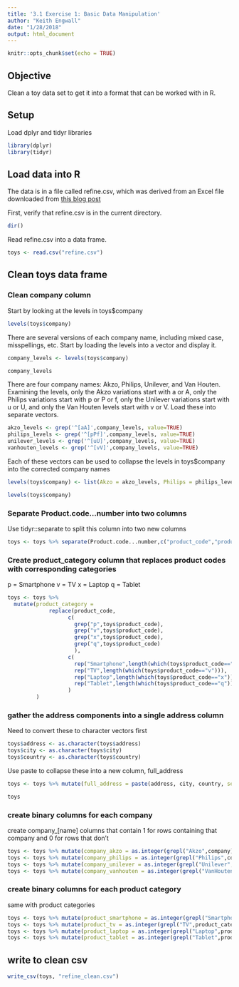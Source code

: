 ```yaml
---
title: '3.1 Exercise 1: Basic Data Manipulation'
author: "Keith Engwall"
date: "1/28/2018"
output: html_document
---
```


```r
knitr::opts_chunk$set(echo = TRUE)
```

## Objective
Clean a toy data set to get it into a format that can be worked with in R.

## Setup
Load dplyr and tidyr libraries
```r
library(dplyr)
library(tidyr)
```
## Load data into R
The data is in a file called refine.csv, which was derived from an Excel file downloaded from [this blog post](http://d3-media.blogspot.nl/2013/11/how-to-refine-your-data.html)

First, verify that refine.csv is in the current directory.
```r
dir()
```

Read refine.csv into a data frame.
```r
toys <- read.csv("refine.csv")
```

## Clean toys data frame

### Clean company column
Start by looking at the levels in toys$company

```r
levels(toys$company)
```

There are several versions of each company name, including mixed case, misspellings, etc.  Start by loading the levels into a vector and display it.
```r
company_levels <- levels(toys$company)

company_levels
```

There are four company names: Akzo, Philips, Unilever, and Van Houten.  Examining the levels, only the Akzo variations start with a or A, only the Philips variations start with p or P or f, only the Unilever variations start with u or U, and only the Van Houten levels start with v or V.  Load these into separate vectors.

```r
akzo_levels <- grep('^[aA]',company_levels, value=TRUE)
philips_levels <- grep('^[pPf]',company_levels, value=TRUE)
unilever_levels <- grep('^[uU]',company_levels, value=TRUE)
vanhouten_levels <- grep('^[vV]',company_levels, value=TRUE)
```

Each of these vectors can be used to collapse the levels in toys$company into the corrected company names

```r
levels(toys$company) <- list(Akzo = akzo_levels, Philips = philips_levels, Unilever = unilever_levels, VanHouten = vanhouten_levels)

levels(toys$company)
```

### Separate Product.code...number into two columns

Use tidyr::separate to split this column into two new columns

```r
toys <- toys %>% separate(Product.code...number,c("product_code","product_number"),sep = "-")
```

### Create product_category column that replaces product codes with corresponding categories
p = Smartphone
v = TV
x = Laptop
q = Tablet

```r
toys <- toys %>% 
  mutate(product_category = 
             replace(product_code,
                   c(
                     grep("p",toys$product_code),
                     grep("v",toys$product_code),
                     grep("x",toys$product_code),
                     grep("q",toys$product_code)
                     ),
                   c(
                     rep("Smartphone",length(which(toys$product_code=="p"))),
                     rep("TV",length(which(toys$product_code=="v"))),
                     rep("Laptop",length(which(toys$product_code=="x"))),
                     rep("Tablet",length(which(toys$product_code=="q"))))
                   )
         )
```

### gather the address components into a single address column

Need to convert these to character vectors first
```r
toys$address <- as.character(toys$address)
toys$city <- as.character(toys$city)
toys$country <- as.character(toys$country)
```

Use paste to collapse these into a new column, full_address
```r
toys <- toys %>% mutate(full_address = paste(address, city, country, sep = ", "))

toys
```

### create binary columns for each company
create company_[name] columns that contain 1 for rows containing that company and 0 for rows that don't

```r
toys <- toys %>% mutate(company_akzo = as.integer(grepl("Akzo",company)))
toys <- toys %>% mutate(company_philips = as.integer(grepl("Philips",company)))
toys <- toys %>% mutate(company_unilever = as.integer(grepl("Unilever",company)))
toys <- toys %>% mutate(company_vanhouten = as.integer(grepl("VanHouten",company)))
```

### create binary columns for each product category
same with product categories

```r
toys <- toys %>% mutate(product_smartphone = as.integer(grepl("Smartphone",product_category)))
toys <- toys %>% mutate(product_tv = as.integer(grepl("TV",product_category)))
toys <- toys %>% mutate(product_laptop = as.integer(grepl("Laptop",product_category)))
toys <- toys %>% mutate(product_tablet = as.integer(grepl("Tablet",product_category)))
```

## write to clean csv
```r
write_csv(toys, "refine_clean.csv")
```
